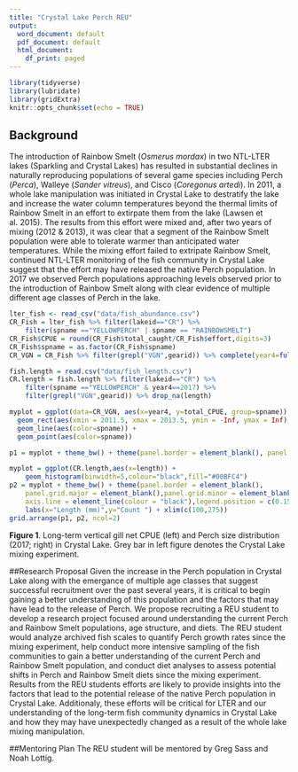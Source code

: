 ```yaml
---
title: "Crystal Lake Perch REU"
output:
  word_document: default
  pdf_document: default
  html_document:
    df_print: paged
---
```


```r
library(tidyverse)
library(lubridate)
library(gridExtra)
knitr::opts_chunk$set(echo = TRUE)
```

## Background
The introduction of Rainbow Smelt (*Osmerus mordax*) in two NTL-LTER lakes (Sparkling and Crystal Lakes) has resulted in substantial declines in naturally reproducing populations of several game species including Perch (*Perca*), Walleye (*Sander vitreus*), and Cisco (*Coregonus artedi*). In 2011, a whole lake manipulation was initiated in Crystal Lake to destratify the lake and increase the water column temperatures beyond the thermal limits of Rainbow Smelt in an effort to extirpate them from the lake (Lawsen et al. 2015). The results from this effort were mixed and, after two years of mixing (2012 & 2013), it was clear that a segment of the Rainbow Smelt population were able to tolerate warmer than anticipated water temperatures. While the mixing effort failed to extripate Rainbow Smelt, continued NTL-LTER monitoring of the fish community in Crystal Lake suggest that the effort may have released the native Perch population. In 2017 we observed Perch populations approaching levels observed prior to the introduction of Rainbow Smelt along with clear evidence of multiple different age classes of Perch in the lake.

```r
lter_fish <- read_csv("data/fish_abundance.csv")
CR_Fish = lter_fish %>% filter(lakeid=="CR") %>% 
    filter(spname =="YELLOWPERCH" | spname == "RAINBOWSMELT")
CR_Fish$CPUE = round(CR_Fish$total_caught/CR_Fish$effort,digits=3)
CR_Fish$spname = as.factor(CR_Fish$spname)
CR_VGN = CR_Fish %>% filter(grepl("VGN",gearid)) %>% complete(year4=full_seq(1981:2017,1),spname) %>% replace(., is.na(.), 0) %>% group_by(year4,spname) %>% summarise(total_CPUE = sum(CPUE))

fish.length = read.csv("data/fish_length.csv")
CR.length = fish.length %>% filter(lakeid=="CR") %>% 
    filter(spname =="YELLOWPERCH" & year4==2017) %>%
    filter(grepl("VGN",gearid)) %>% drop_na(length)

```
```r
myplot = ggplot(data=CR_VGN, aes(x=year4, y=total_CPUE, group=spname)) +
  geom_rect(aes(xmin = 2011.5, xmax = 2013.5, ymin = -Inf, ymax = Inf), fill = "grey", alpha = 0.03) +
  geom_line(aes(color=spname)) +
  geom_point(aes(color=spname))

p1 = myplot + theme_bw() + theme(panel.border = element_blank(), panel.grid.major = element_blank(),panel.grid.minor = element_blank(), axis.line = element_line(colour = "black"),legend.position = c(0.15, 0.85)) + labs(x="Year",y="VGN CPUE", colour="Species")

myplot = ggplot(CR.length,aes(x=length)) +
    geom_histogram(binwidth=5,colour="black",fill="#00BFC4")
p2 = myplot + theme_bw() + theme(panel.border = element_blank(), 
    panel.grid.major = element_blank(),panel.grid.minor = element_blank(), 
    axis.line = element_line(colour = "black"),legend.position = c(0.15, 0.85)) + 
    labs(x="Length (mm)",y="Count ") + xlim(c(100,275))
grid.arrange(p1, p2, ncol=2)
```
\newline 

**Figure 1**. Long-term vertical gill net CPUE (left) and Perch size distribution (2017; right) in Crystal Lake. Grey bar in left figure denotes the Crystal Lake mixing experiment.

##Research Proposal
Given the increase in the Perch population in Crystal Lake along with the emergance of multiple age classes that suggest successful recruitment over the past several years, it is critical to begin gaining a better understanding of this population and the factors that may have lead to the release of Perch. We propose recruiting a REU student to develop a research project focused around understanding the current Perch and Rainbow Smelt populations, age structure, and diets. The REU student would analyze archived fish scales to quantify Perch growth rates since the mixing experiment, help conduct more intensive sampling of the fish communities to gain a better understanding of the current Perch and Rainbow Smelt population, and conduct diet analyses to assess potential shifts in Perch and Rainbow Smelt diets since the mixing experiment. Results from the REU students efforts are likely to provide insights into the factors that lead to the potential release of the native Perch population in Crystal Lake. Additionaly, these efforts will be critical for LTER and our understanding of the long-term fish community dynamics in Crystal Lake and how they may have unexpectedly changed as a result of the whole lake mixing manipulation.

##Mentoring Plan
The REU student will be mentored by Greg Sass and Noah Lottig. 

